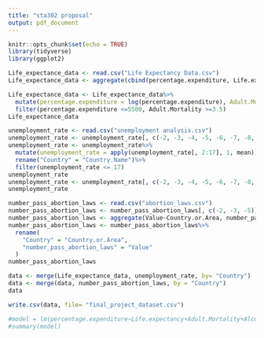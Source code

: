 ```yaml
---
title: "sta302 proposal"
output: pdf_document
---
```


```r
knitr::opts_chunk$set(echo = TRUE)
library(tidyverse)
library(ggplot2)
```


```r
Life_expectance_data <- read.csv("Life Expectancy Data.csv")
Life_expectance_data <- aggregate(cbind(percentage.expenditure, Life.expectancy, Adult.Mortality, Alcohol, BMI, GDP, Schooling)~Country,Life_expectance_data, mean)

Life_expectance_data <- Life_expectance_data%>%
  mutate(percentage.expenditure = log(percentage.expenditure), Adult.Mortality = log(Adult.Mortality), GDP = log(GDP))%>%
  filter(percentage.expenditure <=5500, Adult.Mortality >=3.5)
Life_expectance_data
```

```r
unemployment_rate <- read.csv("unemployment analysis.csv")
unemployment_rate <- unemployment_rate[, c(-2, -3, -4, -5, -6, -7, -8, -9, -10, -11, -28, -29, -30, -31, -32, -33)]
unemployment_rate <- unemployment_rate%>%
  mutate(unemployment_rate = apply(unemployment_rate[, 2:17], 1, mean))%>%
  rename("Country" = "Country.Name")%>%
  filter(unemployment_rate <= 17)
unemployment_rate
unemployment_rate <- unemployment_rate[, c(-2, -3, -4, -5, -6, -7, -8, -9, -10, -11, -12, -13, -14, -15, -16, -17)]
unemployment_rate
```
```r
number_pass_abortion_laws <- read.csv("abortion_laws.csv")
number_pass_abortion_laws <- number_pass_abortion_laws[, c(-2, -3, -5)]
number_pass_abortion_laws <- aggregate(Value~Country.or.Area, number_pass_abortion_laws, mean)
number_pass_abortion_laws <- number_pass_abortion_laws%>%
  rename(
    "Country" = "Country.or.Area", 
    "number_pass_abortion_laws" = "Value"
  )
number_pass_abortion_laws
```

```r
data <- merge(Life_expectance_data, unemployment_rate, by= "Country")
data <- merge(data, number_pass_abortion_laws, by = "Country")
data
```
```r
write.csv(data, file= "final_project_dataset.csv")
```

```r
#model = lm(percentage.expenditure~Life.expectancy+Adult.Mortality+Alcohol+GDP+Schooling+unemployment_rate+number_pass_abortion_laws, data)
#summary(model)
```
